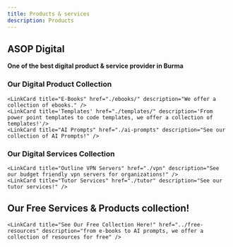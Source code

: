 ```yaml
---
title: Products & services
description: Products
---
```



## ASOP Digital
**One of the best digital product & service provider in Burma**

### Our Digital Product Collection 

    <LinkCard title="E-Books" href="./ebooks/" description="We offer a collection of ebooks." />
    <LinkCard title='Templates' href="./templates/" description='From power point templates to code templates, we offer a collection of templates!'/>
    <LinkCard title="AI Prompts" href="./ai-prompts" description="See our collection of AI Prompts!" />



### Our Digital Services Collection

    <LinkCard title="Outline VPN Servers" href="./vpn" description="See our budget friendly vpn servers for organizations!" />
    <LinkCard title="Tutor Services" href="./tutor" description="See our tutor services!" />


## Our Free Services & Products collection!

    <LinkCard title="See Our Free Collection Here!" href="../free-resources" description="from e-books to AI prompts, we offer a collection of resources for free" />
